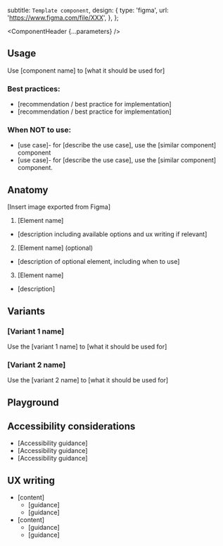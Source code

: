 

  subtitle: `Template component`,
    design: {
    type: 'figma',
    url: 'https://www.figma.com/file/XXX',
  },
};

<Meta of={TemplateStories} />

<ComponentHeader {...parameters} />

## Usage

Use [component name] to [what it should be used for]

### Best practices:
- [recommendation / best practice for implementation]
- [recommendation / best practice for implementation]

### When NOT to use:
- [use case]- for [describe the use case], use the [similar component] component
- [use case]- for [describe the use case], use the [similar component] component.

## Anatomy
[Insert image exported from Figma]
1. [Element name]
  - [description including available options and ux writing if relevant]
2. [Element name] (optional)
  - [description of optional element, including when to use]
3. [Element name]
  - [description]

## Variants

### [Variant 1 name]

Use the [variant 1 name] to [what it should be used for]

<Canvas of={TemplateStories.Default} />

### [Variant 2 name]

Use the [variant 2 name] to [what it should be used for]

<Canvas of={TemplateStories.Variant2} />

## Playground

<Canvas withSource="open">
  <Story of={TemplateStories.Default} />
</Canvas>

<Controls />

## Accessibility considerations
- [Accessibility guidance]
- [Accessibility guidance]
- [Accessibility guidance]

## UX writing
- [content]
  - [guidance]
  - [guidance]
- [content]
  - [guidance]
  - [guidance]
